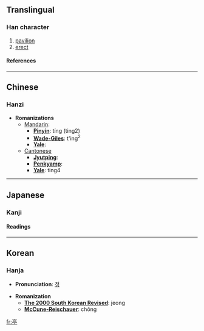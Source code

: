 ==Translingual==
===Han character===
{{Han char|rad=亠|as=07|sn=9|four=0020<sub>1</sub>|canj=X卜口月弓 (XYRBN), 卜口月弓 (YRBN)}}
# [[pavilion]]
# [[erect]]
====References====
{{Han ref|kx=0089.030|dkj=00303|dj=0188.090|hdz=10286.020|uh=4EAD|ud=20141|bh=AB46|bd=43846}}

----
==Chinese==
===Hanzi===


* '''Romanizations'''
** [[Mandarin]]:
*** '''[[Pinyin]]''': tíng (ting2)
*** '''[[Wade-Giles]]''': t'ing<sup>2</sup>
*** '''[[Yale]]''': 
**[[Cantonese]]
***'''[[Jyutping]]''':
***'''[[Penkyamp]]''': 
***'''[[Yale]]''': ting4


----
==Japanese==
===Kanji===


{{ja-kanji|grade=|rs=亠07}}
====Readings====
{{ja-readings|on=[[てい]] (tei), [[ちょう]] (chō), [[ちん]] (chin)|kun=[[あずまや]] (azumaya)}}


----
==Korean==
===Hanja===

* '''Pronunciation''': [[정]]

* '''Romanization'''
** '''[[The 2000 South Korean Revised Romanization|The 2000 South Korean Revised]]''': jeong
** '''[[McCune-Reischauer]]''': chŏng


[[fr:亭]]